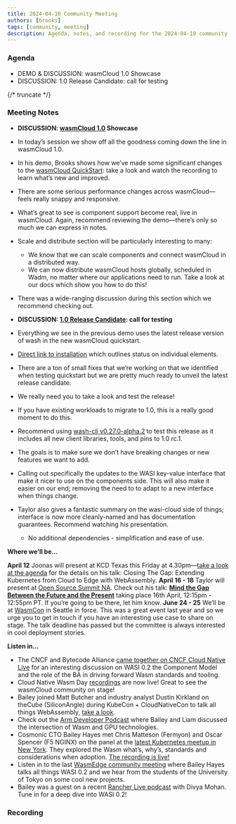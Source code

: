 ```yaml
---
title: 2024-04-10 Community Meeting
authors: [brooks]
tags: [community, meeting]
description: Agenda, notes, and recording for the 2024-04-10 community meeting
---
```



### Agenda

- DEMO & DISCUSSION: wasmCloud 1.0 Showcase
- DISCUSSION: 1.0 Release Candidate: call for testing

{/* truncate */}

### Meeting Notes

- **DISCUSSION: [wasmCloud 1.0](https://wasmcloud.com/docs/roadmap) Showcase**
- In today’s session we show off all the goodness coming down the line in wasmCloud 1.0.
- In his demo, Brooks shows how we’ve made some significant changes to the [wasmCloud QuickStart](https://wasmcloud.com/docs/1.0/tour/hello-world): take a look and watch the recording to learn what’s new and improved.
- There are some serious performance changes across wasmCloud—feels really snappy and responsive.
- What’s great to see is component support become real, live in wasmCloud. Again, recommend reviewing the demo—there’s only so much we can express in notes.
- Scale and distribute section will be particularly interesting to many:
    - We know that we can scale components and connect wasmCloud in a distributed way.
    - We can now distribute wasmCloud hosts globally, scheduled in Wadm, no matter where our applications need to run. Take a look at our docs which show you how to do this!
- There was a wide-ranging discussion during this section which we recommend checking out.

- **DISCUSSION: [1.0 Release Candidate](https://github.com/wasmCloud/wasmCloud/discussions/1855): call for testing**
- Everything we see in the previous demo uses the latest release version of wash in the new wasmCloud quickstart.
- [Direct link to installation]( https://wasmcloud.com/docs/1.0/installation) which outlines status on individual elements.
- There are a ton of small fixes that we’re working on that we identified when testing quickstart but we are pretty much ready to unveil the latest release candidate.
- We really need you to take a look and test the release!
- If you have existing workloads to migrate to 1.0, this is a really good moment to do this.
- Recommend using [wash-cli v0.27.0-alpha.2](https://github.com/wasmCloud/wasmCloud/releases/tag/wash-cli-v0.27.0-alpha.2) to test this release as it includes all new client libraries, tools, and pins to 1.0 rc.1.
- The goals is to make sure we don’t have breaking changes or new features we want to add.
- Calling out specifically the updates to the WASI key-value interface that make it nicer to use on the components side. This will also make it easier on our end; removing the need to to adapt to a new interface when things change.
- Taylor also gives a fantastic summary on the wasi-cloud side of things; interface is now more cleanly-named and has documentation guarantees. Recommend watching his presentation.
    - No additional dependencies - simplification and ease of use.

**Where we’ll be…**

**April 12** Joonas will present at KCD Texas this Friday at 4.30pm—[take a look at the agenda](https://community.cncf.io/events/details/cncf-kcd-texas-presents-kcd-texas-2024-austin/) for the details on his talk: Closing The Gap: Extending Kubernetes from Cloud to Edge with WebAssembly.
**April 16 - 18** Taylor will present at [Open Source Summit NA](https://events.linuxfoundation.org/open-source-summit-north-america/). Check out his talk: **[Mind the Gap Between the Future and the Present](https://ossna2024.sched.com/#)** taking place 16th April, 12:15pm - 12:55pm PT. If you’re going to be there, let him know.
**June 24 - 25** We’ll be at [WasmCon](https://events.linuxfoundation.org/wasmcon/) in Seattle in force. This was a great event last year and so we urge you to get in touch if you have an interesting use case to share on stage. The talk deadline has passed but the committee is always interested in cool deployment stories.

**Listen in…**

- The CNCF and Bytecode Alliance [came together on CNCF Cloud Native Live](https://www.youtube.com/watch?v=5Nv51foQ1mQ) for an interesting discussion on WASI 0.2 the Component Model and the role of the BA in driving forward Wasm standards and tooling.
- Cloud Native Wasm Day [recordings](https://youtube.com/playlist?list=PLj6h78yzYM2MQteKoXxICTWiUdZYEw6RI&feature=shared) are now live! Great to see the wasmCloud community on stage!
- Bailey joined Matt Butcher and industry analyst Dustin Kirkland on theCube (SiliconAngle) during KubeCon + CloudNativeCon to talk all things WebAssembly, [take a look](https://www.youtube.com/watch?v=XU4TVukPs8g).
- Check out the [Arm Developer Podcast](https://www.youtube.com/watch?v=iDTHXGuqXAI) where Bailey and Liam discussed the intersection of Wasm and GPU technologies.
- Cosmonic CTO Bailey Hayes met Chris Matteson (Fermyon) and Oscar Spencer (F5 NGINX) on the panel at the [latest Kubernetes meetup in New York](https://www.meetup.com/new-york-kubernetes-meetup/events/297886914/). They explored the Wasm what’s, why’s, standards and considerations when adoption. [The recording is live!](https://youtu.be/ThcQNR-aVvI)
- Listen in to the last [WasmEdge community meeting](https://youtu.be/ttiE7g2Ojuk) where Bailey Hayes talks all things WASI 0.2 and we hear from the students of the University of Tokyo on some cool new projects.
- Bailey was a guest on a recent [Rancher Live podcast](https://www.youtube.com/watch?v=SPdzvL59tIA) with Divya Mohan. Tune in for a deep dive into WASI 0.2!

### Recording

<ReactPlayer url='https://www.youtube.com/watch?v=9_BdZ_3iT5w' controls />
